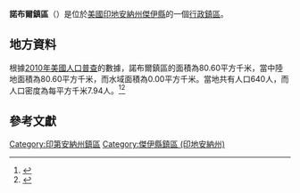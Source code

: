 {{noteTA
|G1=USState
|G2=地名
|G3=Unit
}}
{{Infobox settlement
|official_name            = 諾布爾鎮區
|native_name = Noble Township
|settlement_type          = [[行政鎮區|行政鎮區]]
|image_skyline            = 
|imagesize                = 
|image_map                = Map highlighting Noble Township, Jay County, Indiana.svg
|mapsize                  = 250px
|pushpin_map  =USA Indiana
|pushpin_label = 諾布爾鎮區
|pushpin_label_position   = top
|pushpin_map_caption      = 諾布爾鎮區在印地安納州的位置
|subdivision_type         = [[世界政區索引|國家]]
|subdivision_type1        = [[美国州份|州份]]
|subdivision_type2        = [[印地安納州行政区划|縣]]
|subdivision_name         = [[美国|美国]]
|subdivision_name1        = [[印地安納州|印地安納州]]
|subdivision_name2        = [[傑伊縣_(印地安納州)|傑伊縣]]
|elevation_ft             = 958
|elevation_m              = 292
|timezone                 = [[北美东部時區|北美东部時區]]
|area_total_km2           = 80.60
|area_land_km2            = 80.60
|area_water_km2           = 0.00
|area_total_sq_mi         = 
|area_land_sq_mi          = 
|area_water_sq_mi         = 
|population_as_of         = [[2010年美國人口普查|2010]]
|population_footnotes     = 
|population_total         = 640
|population_density_km2   = auto
|population_density_sq_mi = auto
|utc_offset               = -5
|coordinates              = {{coord|40|26|26|N|84|51|17|W|type:city_region:US-AL_source:GNS-enwiki|display=inline,title}}
| coor_pinpoint           = 
| coordinates_footnotes   = 
|timezone_DST             = EDT
|utc_offset_DST           = -4
|postal_code_type         = [[美國郵區編號|郵區編號]]
|postal_code              = 
|area_code                = {{link-en|电话区号317|Area code 317|317}}
|blank_name = [[地名信息系统|GNIS ID]]
|blank_info = 453670
}}
'''諾布爾鎮區'''（{{lang-en|Noble Township}}）是位於[[美國|美國]][[印地安納州|印地安納州]][[傑伊縣_(印地安納州)|傑伊縣]]的一個[[行政鎮區|行政鎮區]]。

== 地方資料 ==
根據[[2010年美國人口普查|2010年美國人口普查]]的數據，諾布爾鎮區的面積為80.60平方千米，當中陸地面積為80.60平方千米，而水域面積為0.00平方千米。當地共有人口640人，而人口密度為每平方千米7.94人。<ref name="GR8">{{cite web|url=http://factfinder2.census.gov|publisher=[[美国人口调查局|美国人口调查局]]|accessdate=2011-05-14|title=American FactFinder|archive-date=2013-09-11|archive-url=https://web.archive.org/web/20130911234518/http://factfinder2.census.gov/|dead-url=no}}</ref><ref>{{cite web|url=https://www.citypopulation.de/en/usa/illinois/admin/|title=USA: Illinois (Counties and Townships) - City Population|accessdate=2020-07-27|archive-date=2020-04-22|archive-url=https://web.archive.org/web/20200422090607/https://www.citypopulation.de/en/usa/illinois/admin/|dead-url=no}}</ref>

== 參考文獻 ==
{{reflist}}

{{傑伊縣 (印地安納州)}}

{{DEFAULTSORT:Noble Township}}
[[Category:印第安納州鎮區|Category:印第安納州鎮區]]
[[Category:傑伊縣鎮區_(印地安納州)|Category:傑伊縣鎮區 (印地安納州)]]

{{Indiana-geo-stub}}